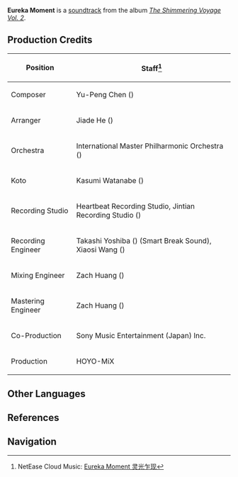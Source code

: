 {{Soundtrack Infobox
|title          =
|image          = The Shimmering Voyage Vol 2.png
|album          = The Shimmering Voyage Vol. 2
|disc           = 1
|number         = 12
|featured       =
|featured2      =
|featured3      =
|featured_disc  =
|featured_disc2 =
|featured_disc3 =
|youtube_id     = dFRlSruqE08
|spotify_id     = 6ejLGWHhe4thy71El1P4b7
|played_in      = Story Quest
|during         = Animated cutscene in ''[[New Beginning]]''
|domain         =
|previous       = Her Imperial Majesty
|next           = Odyssey to the Uncharted
}}
'''Eureka Moment''' is a [[soundtrack]] from the album ''[[The Shimmering Voyage Vol. 2]]''.

==Production Credits==
{| class="wikitable" style="text-align:left; height:0.5em"
! Position
! Staff<ref>NetEase Cloud Music: [https://music.163.com/#/song?id=1973619537 Eureka Moment 灵光乍现]</ref>
|-
! Composer
| Yu-Peng Chen ({{zh|陈致逸}})
|-
! Arranger
| Jiade He ({{zh|何迦德}})
|-
! Orchestra
| International Master Philharmonic Orchestra ({{zh|国际首席爱乐乐团}})
|-
! Koto
| Kasumi Watanabe ({{ja|渡邊 香澄}})
|-
! Recording Studio
| Heartbeat Recording Studio, Jintian Recording Studio ({{zh|金田录音棚}})
|-
! Recording Engineer
| Takashi Yoshiba ({{ja|吉羽 貴史}}) (Smart Break Sound), Xiaosi Wang ({{zh|王小四}})
|-
! Mixing Engineer
| Zach Huang ({{zh|黄巍}})
|-
! Mastering Engineer
| Zach Huang ({{zh|黄巍}})
|-
! Co-Production
| Sony Music Entertainment (Japan) Inc.
|-
! Production
| HOYO-MiX
|}
<!--
==Videos==
<gallery>
</gallery>

==Trivia==
-->
==Other Languages==
{{Other Languages
|en      = Eureka Moment
|zhs     = 灵光乍现
|zhs_rm  = Língguāng Zhàxiàn
|zhs_tl   = 
|ja      = ひらめきの時
|ja_rm   = Hirameki no Toki
|ja_tl   = Moment of Insight
|tr      = 
|tr_tl   = 
|it      = 
|it_tl   = 
}}

==References==
{{Reflist}}

==Navigation==
{{Soundtrack Navbox|The Shimmering Voyage}}